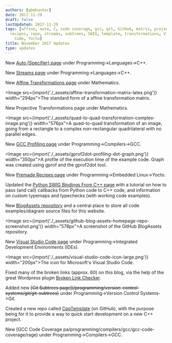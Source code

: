 ```yaml
---
authors: [gbmhunter]
date: 2017-11-29
draft: false
lastUpdated: 2017-11-29
tags: [affine, auto, C, code coverage, gcc, git, GitHub, matrix, projection, Python,
  recipes, repo, streams, subtrees, SWIG, template, transformations, Visual Studio
    Code, Yocto]
title: November 2017 Updates
type: updates
---
```


New [Auto (Specifier) page](/programming/languages/c-plus-plus/auto-specifier) under Programming->Languages->C++.  

New [Streams page](/programming/languages/c-plus-plus/streams) under Programming->Languages->C++.  

New [Affine Transformations page](/mathematics/geometry/affine-transformations) under Mathematics.

<Image src={import('./_assets/affine-transformation-matrix-latex.png')} width="294px">The standard form of a affine transformation matrix.</Image>

New Projective Transformations page under Mathematics.

<Image src={import('./_assets/quad-to-quad-transformation-complex-image.png')} width="576px">A quad-to-quad transformation of an image, going from a rectangle to a complex non-rectangular quadrilateral with no parallel edges.</Image>

New [GCC Profiling page](/programming/compilers/gcc/gcc-profiling) under Programming->Compilers->GCC.

<Image src={import('./_assets/gprof2dot-profiling-dot-graph.png')} width="350px">A profile of the execution time of the example code. Graph was created using gprof and the gprof2dot tool.</Image>

New [Premade Recipes page](/programming/embedded-linux/yocto-project/premade-recipes) under Programming->Embedded Linux->Yocto.  

Updated the [Python SWIG Bindings From C++ page](/programming/languages/python/python-swig-bindings-from-cplusplus) with a tutorial on how to pass (and call) callbacks from Python code to C++ code, and information on custom typemaps and typechecks (with working code examples).  

New [BlogAssets repository](https://github.com/gbmhunter/BlogAssets) and a central place to store all code examples/diagram source files for this website.

<Image src={import('./_assets/github-blog-assets-homepage-repo-screenshot.png')} width="578px">A screenshot of the GitHub BlogAssets repository.</Image>

New [Visual Studio Code page](/programming/integrated-development-environments-ides/visual-studio-code) under Programming->Integrated Development Environments (IDEs).
	
<Image src={import('./_assets/visual-studio-code-icon-large.png')} width="200px">The icon for Microsoft's Visual Studio Code.</Image>

Fixed many of the broken links (approx. 60) on this blog, via the help of the great Wordpress plugin [Broken Link Checker](https://en-ca.wordpress.org/plugins/broken-link-checker/).  

Added new ~~\[Git Subtrees page\](/programming/version-control-systems/git/git-subtrees)~~ under Programming->Version Control Systems->Git.  

Created a new repo called [CppTemplate](https://github.com/gbmhunter/CppTemplate) (on GitHub), with the purpose being for it to provide a way to quick start development on a new C++ project.  

New [GCC Code Coverage pa/programming/compilers/gcc/gcc-code-coverage/rage) under Programming->Compilers->GCC.
